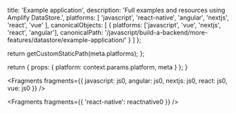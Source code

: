 
  title: 'Example application',
  description: 'Full examples and resources using Amplify DataStore.',
  platforms: [
    'javascript',
    'react-native',
    'angular',
    'nextjs',
    'react',
    'vue'
  ],
  canonicalObjects: [
    {
      platforms: ['javascript', 'vue', 'nextjs', 'react', 'angular'],
      canonicalPath:
        '/javascript/build-a-backend/more-features/datastore/example-application/'
    }
  ]
};

  return getCustomStaticPath(meta.platforms);
};

  return {
    props: {
      platform: context.params.platform,
      meta
    }
  };
}


<Fragments
  fragments={{
    javascript: js0,
    angular: js0,
    nextjs: js0,
    react: js0,
    vue: js0
  }}
/>


<Fragments fragments={{ 'react-native': reactnative0 }} />
